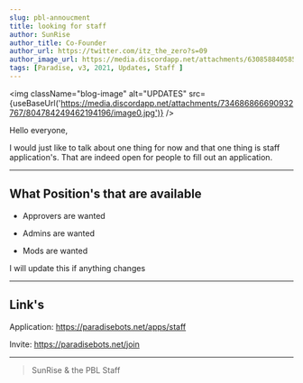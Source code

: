 ```yaml
---
slug: pbl-annoucment
title: looking for staff
author: SunRise
author_title: Co-Founder
author_url: https://twitter.com/itz_the_zero?s=09
author_image_url: https://media.discordapp.net/attachments/630858840585535498/804622012830973972/darling-in-the-franxx-edits-tumblr-darling-in-the-franxx-transparent-250_250.png
tags: [Paradise, v3, 2021, Updates, Staff ]
---
```



<img className="blog-image" alt="UPDATES" src={useBaseUrl('https://media.discordapp.net/attachments/734686866690932767/804784249462194196/image0.jpg')} />

Hello everyone, 

I would just like to talk about one thing for now and that one thing is staff application's. That are indeed open for people to fill out an application.

---

## What Position's that are available

* Approvers are wanted

* Admins are wanted

* Mods are wanted

I will update this if anything changes

---

## Link's

Application: https://paradisebots.net/apps/staff

Invite: https://paradisebots.net/join


---

> SunRise & the PBL Staff
